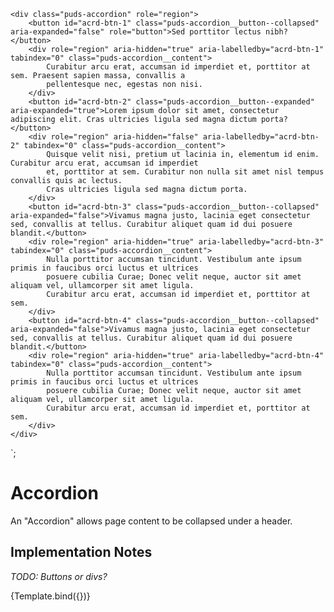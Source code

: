 
<Meta title="Components/Accordion" component="Accordion" />

    <div class="puds-accordion" role="region">
        <button id="acrd-btn-1" class="puds-accordion__button--collapsed" aria-expanded="false" role="button">Sed porttitor lectus nibh?</button>
        <div role="region" aria-hidden="true" aria-labelledby="acrd-btn-1" tabindex="0" class="puds-accordion__content">
            Curabitur arcu erat, accumsan id imperdiet et, porttitor at sem. Praesent sapien massa, convallis a 
            pellentesque nec, egestas non nisi.
        </div>
        <button id="acrd-btn-2" class="puds-accordion__button--expanded" aria-expanded="true">Lorem ipsum dolor sit amet, consectetur adipiscing elit. Cras ultricies ligula sed magna dictum porta?</button>
        <div role="region" aria-hidden="false" aria-labelledby="acrd-btn-2" tabindex="0" class="puds-accordion__content">
            Quisque velit nisi, pretium ut lacinia in, elementum id enim. Curabitur arcu erat, accumsan id imperdiet 
            et, porttitor at sem. Curabitur non nulla sit amet nisl tempus convallis quis ac lectus. 
            Cras ultricies ligula sed magna dictum porta.
        </div>
        <button id="acrd-btn-3" class="puds-accordion__button--collapsed" aria-expanded="false">Vivamus magna justo, lacinia eget consectetur sed, convallis at tellus. Curabitur aliquet quam id dui posuere blandit.</button>
        <div role="region" aria-hidden="true" aria-labelledby="acrd-btn-3" tabindex="0" class="puds-accordion__content">
            Nulla porttitor accumsan tincidunt. Vestibulum ante ipsum primis in faucibus orci luctus et ultrices 
            posuere cubilia Curae; Donec velit neque, auctor sit amet aliquam vel, ullamcorper sit amet ligula. 
            Curabitur arcu erat, accumsan id imperdiet et, porttitor at sem.
        </div>
        <button id="acrd-btn-4" class="puds-accordion__button--collapsed" aria-expanded="false">Vivamus magna justo, lacinia eget consectetur sed, convallis at tellus. Curabitur aliquet quam id dui posuere blandit.</button>
        <div role="region" aria-hidden="true" aria-labelledby="acrd-btn-4" tabindex="0" class="puds-accordion__content">
            Nulla porttitor accumsan tincidunt. Vestibulum ante ipsum primis in faucibus orci luctus et ultrices 
            posuere cubilia Curae; Donec velit neque, auctor sit amet aliquam vel, ullamcorper sit amet ligula. 
            Curabitur arcu erat, accumsan id imperdiet et, porttitor at sem.
        </div>
    </div>
`;

# Accordion

An "Accordion" allows page content to be collapsed under a header.

## Implementation Notes

<i>TODO: Buttons or divs?</i>

<Canvas>
    <Story name="Basic" args={{
        heading: "Alerts",
        title: "Alert Title",
        content: "This is the content of the alert.  It can be a simple paragraph or something more complex."
    }}>
      {Template.bind({})}
    </Story>
</Canvas>



